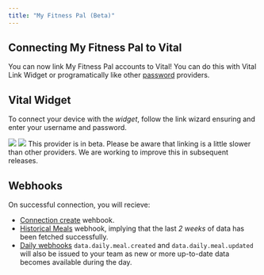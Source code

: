 ```yaml
---
title: "My Fitness Pal (Beta)"
---
```


## Connecting My Fitness Pal to Vital

You can now link My Fitness Pal accounts to Vital! You can do this with Vital Link Widget or programatically like other [password](/api-reference/link/link-email-provider) providers.

## Vital Widget

To connect your device with the *widget*, follow the link wizard ensuring and enter your username and password.

<Frame>
    <img src="/img/my_fitness_pal_link_search.png" className="w-2/5 block mx-auto" />
    <img src="/img/my_fitness_pal_link_credentials.png" className="w-2/5 block mx-auto" />
</Frame>


<Info>
This provider is in beta. Please be aware that linking is a little slower than other providers. We are working to improve this in subsequent releases.
</Info>

## Webhooks

On successful connection, you will recieve:

- [Connection create](/webhooks/data_flow#connection-created) wehbook.
- [Historical Meals](/webhooks/data_flow#historical-data-flow) webhook, implying that the last *2 weeks* of data has been fetched successfully.
- [Daily webhooks](/webhooks/data_flow#daily-data-flow) `data.daily.meal.created` and `data.daily.meal.updated` will also be issued to your team as new or more up-to-date data becomes available during the day.
